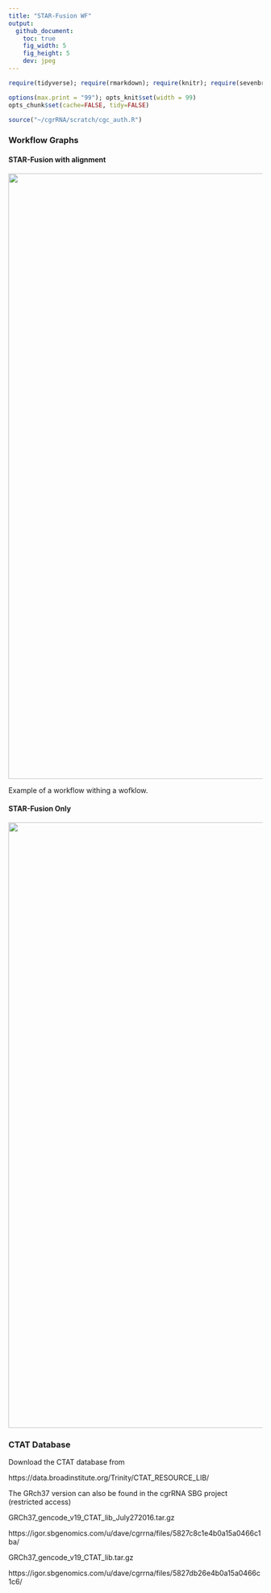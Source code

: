 ```yaml
---
title: "STAR-Fusion WF"
output:
  github_document:
    toc: true
    fig_width: 5
    fig_height: 5
    dev: jpeg
---
```


```r
require(tidyverse); require(rmarkdown); require(knitr); require(sevenbridges); 

options(max.print = "99"); opts_knit$set(width = 99)
opts_chunk$set(cache=FALSE, tidy=FALSE)

source("~/cgrRNA/scratch/cgc_auth.R")

```

### Workflow Graphs

#### STAR-Fusion with alignment

<a href="https://brood.sbgenomics.com/static/dave/cgrrna/star-fusion-with-alignment/13.png" target="_blank">
<img width="1200" border="0" align="center"src="https://brood.sbgenomics.com/static/dave/cgrrna/star-fusion-with-alignment/13.png"/>
</a>

Example of a workflow withing a wofklow.


#### STAR-Fusion Only

<a href="https://brood.sbgenomics.com/static/dave/cgrrna/star-fusion/5.png" target="_blank">
<img width="1200" border="0" align="center"src="https://brood.sbgenomics.com/static/dave/cgrrna/star-fusion/5.png"/>
</a>

### CTAT Database

Download the CTAT database from

https://data.broadinstitute.org/Trinity/CTAT_RESOURCE_LIB/

The GRch37 version can also be found in the cgrRNA SBG project (restricted access)

GRCh37_gencode_v19_CTAT_lib_July272016.tar.gz

https://igor.sbgenomics.com/u/dave/cgrrna/files/5827c8c1e4b0a15a0466c1ba/

GRCh37_gencode_v19_CTAT_lib.tar.gz

https://igor.sbgenomics.com/u/dave/cgrrna/files/5827db26e4b0a15a0466c1c6/
